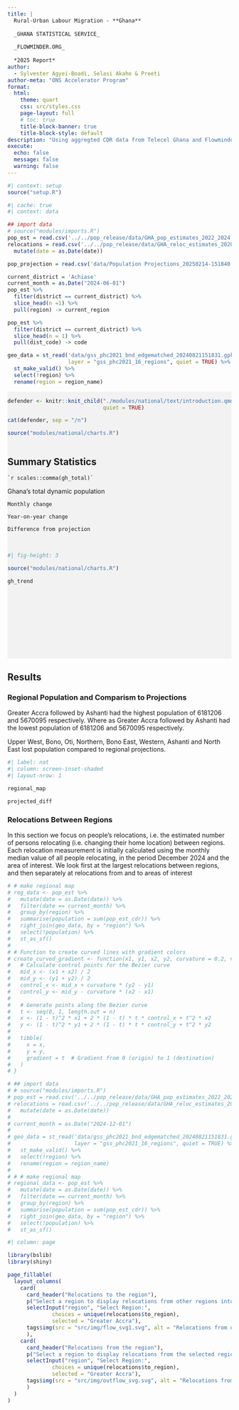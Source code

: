 ```yaml
---
title: |
  Rural-Urban Labour Migration - **Ghana**
  
  _GHANA STATISTICAL SERVICE_ 
  
  _FLOWMINDER.ORG_
  
  *2025 Report*
author: 
  - Sylvester Agyei-Boadi, Selasi Akaho & Preeti
author-meta: "ONS Accelerator Program"
format: 
  html:
    theme: quart
    css: src/styles.css
    page-layout: full
    # toc: true
    title-block-banner: true
    title-block-style: default
description: "Using aggregted CDR data from Telecel Ghana and Flowminder"
execute: 
  echo: false
  message: false
  warning: false
---
```



```r
#| context: setup
source("setup.R")
```


```r
#| cache: true
#| context: data

## import data
# source("modules/imports.R")
pop_est = read.csv('../../pop_release/data/GHA_pop_estimates_2022_2024.csv')
relocations = read.csv('../../pop_release/data/GHA_reloc_estimates_2020_2024.csv') %>%
  mutate(date = as.Date(date))

pop_projection = read.csv('data/Population Projections_20250214-151840.csv')

current_district = 'Achiase'
current_month = as.Date("2024-06-01")
pop_est %>%
  filter(district == current_district) %>%
  slice_head(n =1) %>%
  pull(region) -> current_region

pop_est %>%
  filter(district == current_district) %>%
  slice_head(n = 1) %>%
  pull(dist_code) -> code

geo_data = st_read('data/gss_phc2021_bnd_edgematched_20240821151831.gpkg',
                   layer = "gss_phc2021_16_regions", quiet = TRUE) %>%
  st_make_valid() %>%
  select(!region) %>%
  rename(region = region_name)

```


<!-- :::{.column-screen style="background-color: #f0f8ff; height: 600px; overflow-y: scroll;"} -->
<!-- :::{.column-page} -->
<!-- ::: grid -->
<!-- :::{.g-col-5} -->
:::{.column-screen style="background-color: #F2F2F2; height: 600px; overflow-y: scroll;"}
:::{.column-page}
::: grid 
:::{.g-col-5 style="overflow-y: scroll;"}


```r
defender <- knitr::knit_child("./modules/national/text/introduction.qmd",
                              quiet = TRUE)

cat(defender, sep = "/n")

source("modules/national/charts.R")

```

:::

:::{.g-col-7 style="position: sticky; top: 0; height: 100vh; overflow-x: auto;"}
## Summary Statistics 

<div class="custom-grid">
  <div class="custom-grid-item">
    `r scales::comma(gh_total)`
  Ghana's total dynamic population
  </div>
  <div class="custom-grid-item">
    Monthly change
  </div>
  <div class="custom-grid-item">
    Year-on-year change
  </div>
  <div class="custom-grid-item">
    Difference from projection
  </div>
</div>
 
<br>

```r
#| fig-height: 3

source("modules/national/charts.R")

gh_trend
```

:::
:::
:::
:::

## Results
### Regional Population and Comparism to Projections

Greater Accra followed by Ashanti had the highest population of 6181206 and 5670095 respectively. Where as Greater Accra followed by Ashanti had the lowest population of 6181206 and 5670095 respectively.

Upper West, Bono, Oti, Northern, Bono East, Western, Ashanti and North East lost population compared to regional projections.

```r
#| label: nat
#| column: screen-inset-shaded
#| layout-nrow: 1

regional_map

projected_diff
```


### Relocations Between Regions

In this section we focus on people's relocations, i.e. the estimated number of persons relocating
(i.e. changing their home location) between regions. Each relocation measurement is
initially calculated using the monthly median value of all people relocating, in the period December 2024
and the area of interest. We look first at the largest relocations between regions, and then separately at relocations from and to areas of interest

```r

# # make regional map
# reg_data <- pop_est %>%
#   mutate(date = as.Date(date)) %>%
#   filter(date == current_month) %>%
#   group_by(region) %>%
#   summarise(population = sum(pop_est_cdr)) %>% 
#   right_join(geo_data, by = "region") %>% 
#   select(!population) %>% 
#   st_as_sf()
# 
# # Function to create curved lines with gradient colors
# create_curved_gradient <- function(x1, y1, x2, y2, curvature = 0.2, n = 100) {
#   # Calculate control points for the Bezier curve
#   mid_x <- (x1 + x2) / 2
#   mid_y <- (y1 + y2) / 2
#   control_x <- mid_x + curvature * (y2 - y1)
#   control_y <- mid_y - curvature * (x2 - x1)
#   
#   # Generate points along the Bezier curve
#   t <- seq(0, 1, length.out = n)
#   x <- (1 - t)^2 * x1 + 2 * (1 - t) * t * control_x + t^2 * x2
#   y <- (1 - t)^2 * y1 + 2 * (1 - t) * t * control_y + t^2 * y2
#   
#   tibble(
#     x = x,
#     y = y,
#     gradient = t  # Gradient from 0 (origin) to 1 (destination)
#   )
# }

# ## import data
# # source("modules/imports.R")
# pop_est = read.csv('../../pop_release/data/GHA_pop_estimates_2022_2024.csv')
# relocations = read.csv('../../pop_release/data/GHA_reloc_estimates_2020_2024.csv') %>%
#   mutate(date = as.Date(date))
# 
# current_month = as.Date("2024-12-01")
# 
# geo_data = st_read('data/gss_phc2021_bnd_edgematched_20240821151831.gpkg',
#                    layer = "gss_phc2021_16_regions", quiet = TRUE) %>%
#   st_make_valid() %>%
#   select(!region) %>%
#   rename(region = region_name)
# 
# # # make regional map
# regional_data <- pop_est %>%
#   mutate(date = as.Date(date)) %>%
#   filter(date == current_month) %>%
#   group_by(region) %>%
#   summarise(population = sum(pop_est_cdr)) %>%
#   right_join(geo_data, by = "region") %>%
#   select(!population) %>%
#   st_as_sf()
```

```r
#| column: page

library(bslib)
library(shiny)

page_fillable(
  layout_columns( 
    card( 
      card_header("Relocations to the region"),
      p("Select a region to display relocations from other regions into the selected region."),
      selectInput("region", "Select Region:",
              choices = unique(relocations$to_region),
              selected = "Greater Accra"),
      tags$img(src = "src/img/flow_svg1.svg", alt = "Relocations from other regions into the selected region")
      ),
    card( 
      card_header("Relocations from the region"),
      p("Select a region to display relocations from the selected regions to other region."),
      selectInput("region", "Select Region:",
              choices = unique(relocations$to_region),
              selected = "Greater Accra"),
      tags$img(src = "src/img/outflow_svg.svg", alt = "Relocations from the selected region to other regions")
      ) 
  ) 
)

```


<!-- ::: {.columns} -->

<!-- ::: {.column width="100%"  style="text-align: center;"} -->
<!-- **Relocations from the region** -->
<!-- ```{r} -->
<!-- #| label: reg -->

<!-- remove(regional_map, pop_projected, pop_palette, projected_diff, reg_palette) -->

<!-- source("modules/regional/reg_charts.R") -->

<!-- print(inflow_to_reg) -->
<!-- ``` -->
<!-- ::: -->


<!-- ::: {.column width="50%"  style="text-align: center;"} -->
<!-- **Relocations to the region** -->
<!-- ```{r} -->
<!-- #| label: reg2 -->

<!-- print(inflow_to_reg) -->
<!-- ``` -->
<!-- :::  -->

<!-- ::: -->





